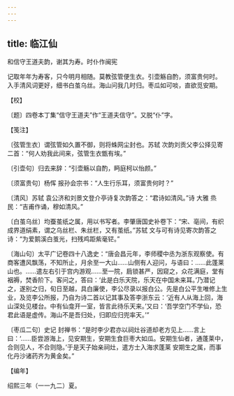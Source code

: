 ```yaml
---
---
---
```

title: 临江仙
---



和信守王道夫韵，谢其为寿。时仆作闽宪





记取年年为寿客，只今明月相随。莫教弦管便生衣。引壶觞自酌，须富贵何时。　入手清风词更好，细书白茧乌丝。海山问我几时归。枣瓜如可啖，直欲觅安期。





【校】


〔题〕四卷本丁集“信守王道夫”作“王道夫信守”。又脱“仆”字。





【笺注】


〔弦管生衣〕谓弦管如久置不御，则将蛛网尘封也。苏轼 次韵刘贡父李公择见寄二首：“何人劝我此间来，弦管生衣甑有埃。”

〔引壶句〕归去来辞：“引壶觞以自酌，眄庭柯以怡颜。”

〔须富贵句〕杨恽 报孙会宗书：“人生行乐耳，须富贵何时？”

〔清风〕苏轼 袁公济和刘景文登介亭诗复次韵答之：“君诗如清风。”诗 大雅 烝民：“吉甫作诵，穆如清风。”

〔白茧乌丝〕均蚕茧纸之属，用以书写者。李肇唐国史补卷下：“宋、亳间，有织成界道绢素，谓之乌丝栏、朱丝栏，又有茧纸。”苏轼 文与可有诗见寄次韵答之诗：“为爱鹅溪白茧光，扫残鸡距紫毫铓。”

〔海山句〕太平广记卷四十八逸史：“唐会昌元年，李师稷中丞为浙东观察使。有商客遭风飘荡，不知所止，月余至一大山……山侧有人迎问，与语曰：……此蓬莱山也。……遣左右引于宫内游观……至一院，扃锁甚严，因窥之，众花满庭，堂有裀褥，焚香阶下。客问之，答曰：‘此是白乐天院，乐天在中国未来耳。’乃潜记之，遂别之归，旬日至越，具白廉使，李公尽录以报白公。先是白公平生唯修上生业，及览李公所报，乃自为诗二首以记其事及答李浙东云：‘近有人从海上回，海山深处见楼台。中有仙龛开一室，皆言此待乐天来。’又曰：‘吾学空门不学仙，恐君此语是虚传。海山不是吾归处，归即应归兜率天。’”

〔枣瓜二句〕史记 封禅书：“是时李少君亦以祠灶谷道却老方见上……言上曰：‘……臣尝游海上，见安期生，安期生食巨枣大如瓜。安期生仙者，通蓬莱中，合则见人，不合则隐。’于是天子始亲祠灶，遣方士入海求蓬莱 安期生之属，而事化丹沙诸药齐为黄金矣。”





【编年】


绍熙三年（一一九二）夏。